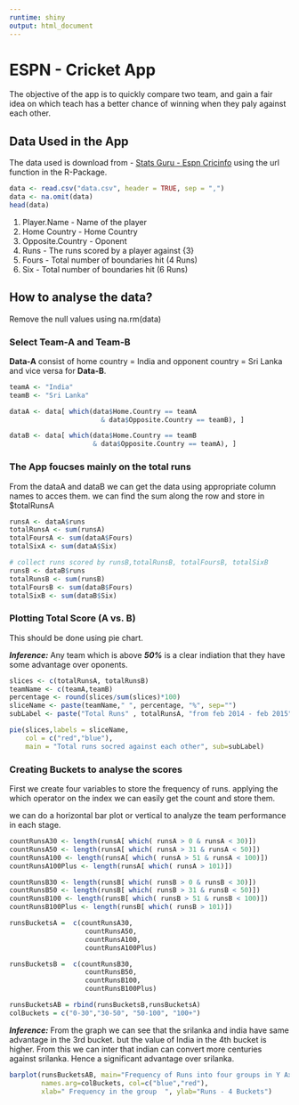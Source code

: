```yaml
---
runtime: shiny 
output: html_document
---
```


ESPN - Cricket App
========================================================

The objective of the app is to quickly compare two team, and gain a fair idea on which teach has a better chance of winning when they paly against each other.

Data Used in the App
-------------------------
The data used is download from - [Stats Guru - Espn Cricinfo](http://stats.espncricinfo.com/ci/engine/stats/index.html?class=2;spanmin1=21+Feb+2014;spanval1=span;template=results;type=batting;view=innings) using the url function in the R-Package. 

```r
data <- read.csv("data.csv", header = TRUE, sep = ",")
data <- na.omit(data)
head(data)

```

1. Player.Name - Name of the player
2. Home Country - Home Country
3. Opposite.Country - Oponent
4. Runs - The runs scored by a player against {3}
5. Fours - Total number of boundaries hit (4 Runs)
6. Six - Total number of boundaries hit (6 Runs)

How to analyse the data?
-------------------------
Remove the null values using na.rm(data)

### Select Team-A and Team-B 

**Data-A** consist of home country = India and opponent country = Sri Lanka and vice versa for **Data-B**. 

```r
teamA <- "India"
teamB <- "Sri Lanka"

dataA <- data[ which(data$Home.Country == teamA 
                       & data$Opposite.Country == teamB), ]

dataB <- data[ which(data$Home.Country == teamB 
                     & data$Opposite.Country == teamA), ]

```

### The App foucses mainly on the total runs 
From the dataA and dataB we can get the data using appropriate column names to acces them. we can find the sum along the row and store in $totalRunsA   

```r
runsA <- dataA$runs
totalRunsA <- sum(runsA)
totalFoursA <- sum(dataA$Fours)
totalSixA <- sum(dataA$Six)

# collect runs scored by runsB,totalRunsB, totalFoursB, totalSixB
runsB <- dataB$runs
totalRunsB <- sum(runsB)
totalFoursB <- sum(dataB$Fours)
totalSixB <- sum(dataB$Six)

```

### Plotting Total Score (A vs. B)
This should be done using pie chart.

***Inference:*** Any team which is above ***50%*** is a clear indiation that they have some advantage over oponents. 

```r
slices <- c(totalRunsA, totalRunsB)
teamName <- c(teamA,teamB)
percentage <- round(slices/sum(slices)*100)
sliceName <- paste(teamName," ", percentage, "%", sep="")
subLabel <- paste("Total Runs" , totalRunsA, "from feb 2014 - feb 2015")

pie(slices,labels = sliceName, 
    col = c("red","blue"), 
    main = "Total runs socred against each other", sub=subLabel)
```
### Creating Buckets to analyse the scores

First we create four variables to store the frequency of runs. applying the which operator on the index we can easily get the count and store them.

we can do a horizontal bar plot or vertical to analyze the team performance in each stage. 

```r
countRunsA30 <- length(runsA[ which( runsA > 0 & runsA < 30)])
countRunsA50 <- length(runsA[ which( runsA > 31 & runsA < 50)])
countRunsA100 <- length(runsA[ which( runsA > 51 & runsA < 100)])
countRunsA100Plus <- length(runsA[ which( runsA > 101)])

countRunsB30 <- length(runsB[ which( runsB > 0 & runsB < 30)])
countRunsB50 <- length(runsB[ which( runsB > 31 & runsB < 50)])
countRunsB100 <- length(runsB[ which( runsB > 51 & runsB < 100)])
countRunsB100Plus <- length(runsB[ which( runsB > 101)])

runsBucketsA =  c(countRunsA30, 
                   countRunsA50,
                   countRunsA100,
                   countRunsA100Plus)

runsBucketsB =  c(countRunsB30, 
                   countRunsB50,
                   countRunsB100,
                   countRunsB100Plus)

runsBucketsAB = rbind(runsBucketsB,runsBucketsA)
colBuckets = c("0-30","30-50", "50-100", "100+")

```

***Inference:*** From the graph we can see that the srilanka and india have same advantage in the 3rd bucket. but the value of India in the 4th bucket is higher. From this we can inter that indian can convert more centuries against srilanka. Hence a significant advantage over srilanka.

```r
barplot(runsBucketsAB, main="Frequency of Runs into four groups in Y Axes", beside=TRUE, horiz=TRUE,
        names.arg=colBuckets, col=c("blue","red"),
        xlab=" Frequency in the group  ", ylab="Runs - 4 Buckets")
```